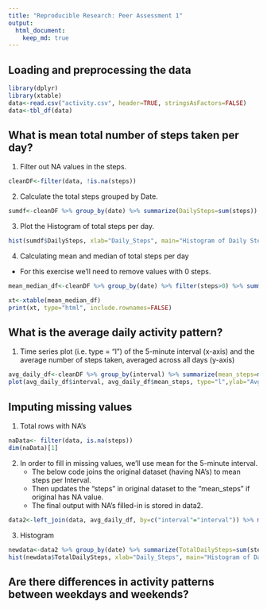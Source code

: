 ```yaml
---
title: "Reproducible Research: Peer Assessment 1"
output: 
  html_document:
    keep_md: true
---
```



## Loading and preprocessing the data

```r
library(dplyr)
library(xtable)
data<-read.csv("activity.csv", header=TRUE, stringsAsFactors=FALSE)
data<-tbl_df(data)
```


## What is mean total number of steps taken per day?


1. Filter out NA values in the steps.
```r
cleanDF<-filter(data, !is.na(steps))
```

2. Calculate the total steps grouped by Date.
```r
sumdf<-cleanDF %>% group_by(date) %>% summarize(DailySteps=sum(steps))
```

3. Plot the Histogram of total steps per day.
```r
hist(sumdf$DailySteps, xlab="Daily_Steps", main="Histogram of Daily Steps")
```

4. Calculating mean and median of total steps per day 

- For this exercise we'll need to remove values with 0 steps.

```r
mean_median_df<-cleanDF %>% group_by(date) %>% filter(steps>0) %>% summarize(mean_steps=mean(steps), median_steps=median(steps))

xt<-xtable(mean_median_df)
print(xt, type="html", include.rownames=FALSE)
```

## What is the average daily activity pattern?

1. Time series plot (i.e. type = "l") of the 5-minute interval (x-axis) and the average number of steps taken, averaged across all days (y-axis)
```r
avg_daily_df<-cleanDF %>% group_by(interval) %>% summarize(mean_steps=mean(steps))
plot(avg_daily_df$interval, avg_daily_df$mean_steps, type="l",ylab="Avg Daily Steps", xlab="Interval")
```

## Imputing missing values

1. Total rows with NA's

```r
naData<- filter(data, is.na(steps))
dim(naData)[1]
```

2. In order to fill in missing values, we'll use mean for the 5-minute interval.
   - The below code joins the original dataset (having NA's) to mean steps per Interval.
   - Then updates the "steps" in original dataset to the "mean_steps" if original has NA value.
   - The final output with NA's filled-in is stored in data2.

```r
data2<-left_join(data, avg_daily_df, by=c("interval"="interval")) %>% mutate(steps=ifelse(is.na(steps), mean_steps,steps)) %>% select(steps, date, interval)
```


3. Histogram

```r
newdata<-data2 %>% group_by(date) %>% summarize(TotalDailySteps=sum(steps))
hist(newdata$TotalDailySteps, xlab="Daily_Steps", main="Histogram of Daily Steps")
```

## Are there differences in activity patterns between weekdays and weekends?
